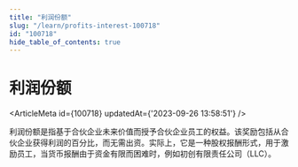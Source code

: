 ```yaml
---
title: "利润份额"
slug: "/learn/profits-interest-100718"
id: "100718"
hide_table_of_contents: true
---
```



# 利润份额

<ArticleMeta id={100718} updatedAt={'2023-09-26 13:58:51'} />
<div className='border-solid border-b border-t-0 my-4 border-[var(--ifm-color-gray-300)]' />

利润份额是指基于合伙企业未来价值而授予合伙企业员工的权益。该奖励包括从合伙企业获得利润的百分比，而无需出资。实际上，它是一种股权报酬形式，用于激励员工，当货币报酬由于资金有限而困难时，例如初创有限责任公司（LLC）。
